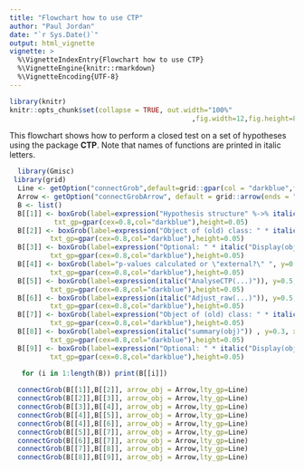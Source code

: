 ---
title: "Flowchart how to use CTP"
author: "Paul Jordan"
date: "`r Sys.Date()`"
output: html_vignette
vignette: >
  %\VignetteIndexEntry{Flowchart how to use CTP}
  %\VignetteEngine{knitr::rmarkdown}
  %\VignetteEncoding{UTF-8}
---

```{r setup, include=FALSE}
library(knitr)
knitr::opts_chunk$set(collapse = TRUE, out.width="100%"
											 ,fig.width=12,fig.height=8,dev.args = list(pointsize=25),echo=FALSE )
```

This flowchart shows how to perform a closed test on a set of hypotheses using the package **CTP**. Note that names of functions are printed in italic letters.

```{r, warning=FALSE, message=FALSE}
  library(Gmisc)
 library(grid)
  Line <- getOption("connectGrob",default=grid::gpar(col = "darkblue",fill="darkblue"))
  Arrow <- getOption("connectGrobArrow", default = grid::arrow(ends = "last", type ="closed",length=grid::unit(2,"mm")))  
  B <- list()
  B[[1]] <- boxGrob(label=expression("Hypothesis structure" %->% italic("InterSectHypotheses(...)")) , y=0.9, x=0.5,just = "left",
           txt_gp=gpar(cex=0.8,col="darkblue"),height=0.05)
  B[[2]] <- boxGrob(label=expression("Object of (old) class: " * italic("ctp.str")) , y=0.8, x=0.5,just = "left",
          txt_gp=gpar(cex=0.8,col="darkblue"),height=0.05)
  B[[3]] <- boxGrob(label=expression("Optional: " * italic("Display(obj)")) , y=0.7, x=0.5,just = "left",
          txt_gp=gpar(cex=0.8,col="darkblue"),height=0.05)
  B[[4]] <- boxGrob(label="p-values calculated or \"external?\" ", y=0.6, x=0.5,just = "left",
          txt_gp=gpar(cex=0.8,col="darkblue"),height=0.05)
  B[[5]] <- boxGrob(label=expression(italic("AnalyseCTP(...)")), y=0.5, x=0.3,just = "left",
          txt_gp=gpar(cex=0.8,col="darkblue"),height=0.05)
  B[[6]] <- boxGrob(label=expression(italic("Adjust_raw(...)")), y=0.5, x=0.7,just = "left",
          txt_gp=gpar(cex=0.8,col="darkblue"),height=0.05)
  B[[7]] <- boxGrob(label=expression("Object of (old) class: " * italic("ctp")) , y=0.4, x=0.5,just = "left",
          txt_gp=gpar(cex=0.8,col="darkblue"),height=0.05)
  B[[8]] <- boxGrob(label=expression(italic("summary(obj)")) , y=0.3, x=0.5,just = "left",
          txt_gp=gpar(cex=0.8,col="darkblue"),height=0.05)
  B[[9]] <- boxGrob(label=expression("Optional: " * italic("Display(obj)")) , y=0.2, x=0.5,just = "left",
          txt_gp=gpar(cex=0.8,col="darkblue"),height=0.05)

   for (i in 1:length(B)) print(B[[i]])
  
  connectGrob(B[[1]],B[[2]], arrow_obj = Arrow,lty_gp=Line)
  connectGrob(B[[2]],B[[3]], arrow_obj = Arrow,lty_gp=Line)
  connectGrob(B[[3]],B[[4]], arrow_obj = Arrow,lty_gp=Line)
  connectGrob(B[[4]],B[[5]], arrow_obj = Arrow,lty_gp=Line)
  connectGrob(B[[4]],B[[6]], arrow_obj = Arrow,lty_gp=Line)
  connectGrob(B[[5]],B[[7]], arrow_obj = Arrow,lty_gp=Line)
  connectGrob(B[[6]],B[[7]], arrow_obj = Arrow,lty_gp=Line)
  connectGrob(B[[7]],B[[8]], arrow_obj = Arrow,lty_gp=Line)
  connectGrob(B[[8]],B[[9]], arrow_obj = Arrow,lty_gp=Line)
```

